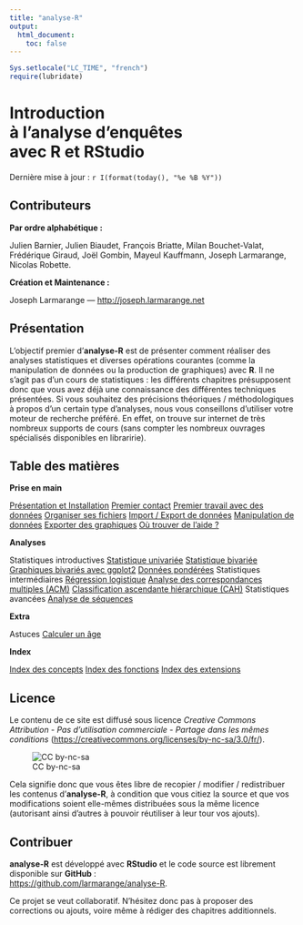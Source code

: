 ```yaml
---
title: "analyse-R"
output:
  html_document:
    toc: false
---
```


```r
Sys.setlocale("LC_TIME", "french")
require(lubridate)
```


<div class="jumbotron">
  <h1>Introduction <br />à l'analyse d'enquêtes <br />avec R et RStudio</h1>
  <p>Dernière mise à jour : `r I(format(today(), "%e %B %Y"))`</p>
</div>

## Contributeurs

**Par ordre alphabétique :**

Julien Barnier, 
Julien Biaudet,
François Briatte,
Milan Bouchet-Valat, 
Frédérique Giraud,
Joël Gombin,
Mayeul Kauffmann,
Joseph Larmarange,
Nicolas Robette.

**Création et Maintenance :**

Joseph Larmarange --- <http://joseph.larmarange.net>

## Présentation{#presentation}

L'objectif premier d'**analyse-R** est de présenter comment réaliser des analyses statistiques
et diverses opérations courantes (comme la manipulation de données ou la production de graphiques) avec **R**. 
Il ne s'agit pas d'un cours de statistiques : les différents chapitres présupposent donc que vous avez déjà 
une connaissance des différentes techniques présentées.
Si vous souhaitez des précisions théoriques / méthodologiques à propos d'un certain type
d'analyses, nous vous conseillons d'utiliser votre moteur de recherche préféré. En effet, on trouve sur 
internet de très nombreux supports de cours (sans compter les nombreux ouvrages spécialisés disponibles
en libraririe).

## Table des matières{#tdm}

<div class="row">

<div class="col-md-4">
<p><strong>Prise en main</strong></p>
<div class="list-group">
  <a href="pem_presentation_installation.html" class="list-group-item">Présentation et Installation</a>
  <a href="pem_premier_contact.html" class="list-group-item">Premier contact</a>
  <a href="pem_premier_travail.html" class="list-group-item">Premier travail avec des données</a>
  <a href="pem_organiser_fichiers.html" class="list-group-item">Organiser ses fichiers</a>
  <a href="pem_import_export.html" class="list-group-item">Import / Export de données</a>
  <a href="pem_manipulation.html" class="list-group-item">Manipulation de données</a>
  <a href="pem_export_graphiques.html" class="list-group-item">Exporter des graphiques</a>
  <a href="pem_ou_trouver_aide.html" class="list-group-item">Où trouver de l'aide ?</a>
</div>
</div>

<div class="col-md-4">
<p><strong>Analyses</strong></p>
<div class="list-group">
  <span class="list-group-item list-group-item-header">Statistiques introductives</span>
  <a href="analyses_stat_univ.html" class="list-group-item">Statistique univariée</a>
  <a href="analyses_stat_biv.html" class="list-group-item">Statistique bivariée</a>
  <a href="analyses_graph_biv.html" class="list-group-item">Graphiques bivariés avec ggplot2</a>
  <a href="analyses_donnees_pond.html" class="list-group-item">Données pondérées</a>
  <span class="list-group-item list-group-item-header">Statistiques intermédiaires</span>
  <a href="analyses_reglog.html" class="list-group-item">Régression logistique</a>
  <a href="analyses_acm.html" class="list-group-item">Analyse des correspondances multiples (ACM)</a>
  <a href="analyses_cah.html" class="list-group-item">Classification ascendante hiérarchique (CAH)</a>
  <span class="list-group-item list-group-item-header">Statistiques avancées</span>
  <a href="analyses_seq.html" class="list-group-item">Analyse de séquences</a>
</div>
</div>

<div class="col-md-4">
<p><strong>Extra</strong></p>
<div class="list-group">
  <span class="list-group-item list-group-item-header">Astuces</span>
  <a href="extra_age.html" class="list-group-item">Calculer un âge</a>
</div>
</div>

<div class="col-md-12">
<p><strong>Index</strong></p>
<div class="list-group">
  <a href="index_concepts.html" class="list-group-item">Index des concepts</a>
  <a href="index_fonctions.html" class="list-group-item">Index des fonctions</a>
  <a href="index_extensions.html" class="list-group-item">Index des extensions</a>
</div>
</div>

</div>


## Licence

Le contenu de ce site est diffusé sous licence 
*Creative Commons Attribution - Pas d'utilisation commerciale - Partage dans les mêmes conditions* 
(<https://creativecommons.org/licenses/by-nc-sa/3.0/fr/>).

![CC by-nc-sa](images\by-nc-sa.svg)

Cela signifie donc que vous êtes libre de recopier / modifier / redistribuer les contenus d'**analyse-R**,
à condition que vous citiez la source et que vos modifications soient elle-mêmes distribuées sous la 
même licence (autorisant ainsi d'autres à pouvoir réutiliser à leur tour vos ajouts).

## Contribuer

**analyse-R** est développé avec **RStudio** et le code source est librement disponible sur **GitHub** :<br />
<https://github.com/larmarange/analyse-R>.

Ce projet se veut collaboratif. N'hésitez donc pas à proposer des corrections ou ajouts, voire même
à rédiger des chapitres additionnels.
